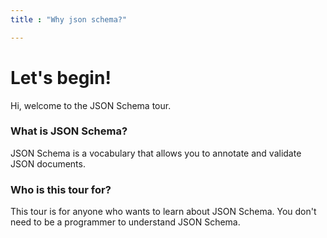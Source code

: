 ```yaml
---
title : "Why json schema?"

---
```



# Let's begin!
Hi, welcome to the JSON Schema tour.

### What is JSON Schema?
JSON Schema is a vocabulary that allows you to annotate and validate JSON documents.

### Who is this tour for?
This tour is for anyone who wants to learn about JSON Schema. You don't need to be a programmer to understand JSON Schema.



